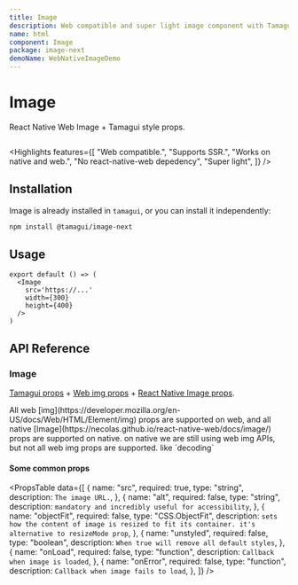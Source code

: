 ```yaml
---
title: Image
description: Web compatible and super light image component with Tamagui style props.
name: html
component: Image
package: image-next
demoName: WebNativeImageDemo
---
```


# Image

<Description>React Native Web Image + Tamagui style props.</Description>

<HeroContainer noPad>
  <WebNativeImageDemo />
</HeroContainer>

```tsx hero template=WebNativeImage

```

<Highlights
  features={[
    "Web compatible.",
    "Supports SSR.",
    "Works on native and web.",
    "No react-native-web depedency",
    "Super light",
  ]}
/>

## Installation

Image is already installed in `tamagui`, or you can install it independently:

```bash
npm install @tamagui/image-next
```

## Usage

```tsx
export default () => (
  <Image
    src='https://...'
    width={300}
    height={400}
  />
)
```

## API Reference

### Image

[Tamagui props](/docs/intro/props) + [Web img props](https://developer.mozilla.org/en-US/docs/Web/HTML/Element/img) + [React Native Image props](https://necolas.github.io/react-native-web/docs/image/).

<Notice>
  All web [img](https://developer.mozilla.org/en-US/docs/Web/HTML/Element/img)
  props are supported on web, and all native
  [Image](https://necolas.github.io/react-native-web/docs/image/) props are
  supported on native. on native we are still using web img APIs, but not all
  web img props are supported. like `decoding`
</Notice>

#### Some common props

<PropsTable
  data={[
    {
      name: "src",
      required: true,
      type: "string",
      description: `The image URL.`,
    },
    {
      name: "alt",
      required: false,
      type: "string",
      description: `mandatory and incredibly useful for accessibility`,
    },
    {
      name: "objectFit",
      required: false,
      type: "CSS.ObjectFit",
      description: `sets how the content of image is resized to fit its container. it's alternative to resizeMode prop`,
    },
    {
      name: "unstyled",
      required: false,
      type: "boolean",
      description: `When true will remove all default styles`,
    },
    {
      name: "onLoad",
      required: false,
      type: "function",
      description: `Callback when image is loaded`,
    },
    {
      name: "onError",
      required: false,
      type: "function",
      description: `Callback when image fails to load`,
    },
  ]}
/>
